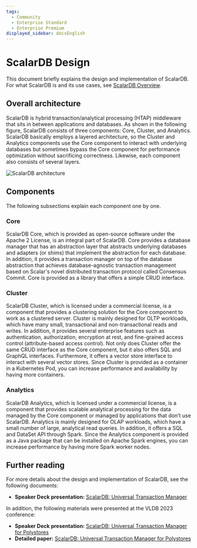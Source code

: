 ```yaml
---
tags:
  - Community
  - Enterprise Standard
  - Enterprise Premium
displayed_sidebar: docsEnglish
---
```


# ScalarDB Design

This document briefly explains the design and implementation of ScalarDB. For what ScalarDB is and its use cases, see [ScalarDB Overview](./overview.mdx).

## Overall architecture

ScalarDB is hybrid transaction/analytical processing (HTAP) middleware that sits in between applications and databases. As shown in the following figure, ScalarDB consists of three components: Core, Cluster, and Analytics. ScalarDB basically employs a layered architecture, so the Cluster and Analytics components use the Core component to interact with underlying databases but sometimes bypass the Core component for performance optimization without sacrificing correctness. Likewise, each component also consists of several layers. 

![ScalarDB architecture](images/scalardb-architecture.png)

## Components

The following subsections explain each component one by one.

### Core

ScalarDB Core, which is provided as open-source software under the Apache 2 License, is an integral part of ScalarDB. Core provides a database manager that has an abstraction layer that abstracts underlying databases and adapters (or shims) that implement the abstraction for each database. In addition, it provides a transaction manager on top of the database abstraction that achieves database-agnostic transaction management based on Scalar's novel distributed transaction protocol called Consensus Commit. Core is provided as a library that offers a simple CRUD interface.

### Cluster

ScalarDB Cluster, which is licensed under a commercial license, is a component that provides a clustering solution for the Core component to work as a clustered server. Cluster is mainly designed for OLTP workloads, which have many small, transactional and non-transactional reads and writes. In addition, it provides several enterprise features such as authentication, authorization, encryption at rest, and fine-grained access control (attribute-based access control). Not only does Cluster offer the same CRUD interface as the Core component, but it also offers SQL and GraphQL interfaces. Furthermore, it offers a vector store interface to interact with several vector stores. Since Cluster is provided as a container in a Kubernetes Pod, you can increase performance and availability by having more containers.

### Analytics

ScalarDB Analytics, which is licensed under a commercial license, is a component that provides scalable analytical processing for the data managed by the Core component or managed by applications that don’t use ScalarDB. Analytics is mainly designed for OLAP workloads, which have a small number of large, analytical read queries. In addition, it offers a SQL and DataSet API through Spark. Since the Analytics component is provided as a Java package that can be installed on Apache Spark engines, you can increase performance by having more Spark worker nodes.

## Further reading

For more details about the design and implementation of ScalarDB, see the following documents:

- **Speaker Deck presentation:** [ScalarDB: Universal Transaction Manager](https://speakerdeck.com/scalar/scalar-db-universal-transaction-manager)

In addition, the following materials were presented at the VLDB 2023 conference:

- **Speaker Deck presentation:** [ScalarDB: Universal Transaction Manager for Polystores](https://speakerdeck.com/scalar/scalardb-universal-transaction-manager-for-polystores-vldb23)
- **Detailed paper:** [ScalarDB: Universal Transaction Manager for Polystores](https://www.vldb.org/pvldb/vol16/p3768-yamada.pdf)
